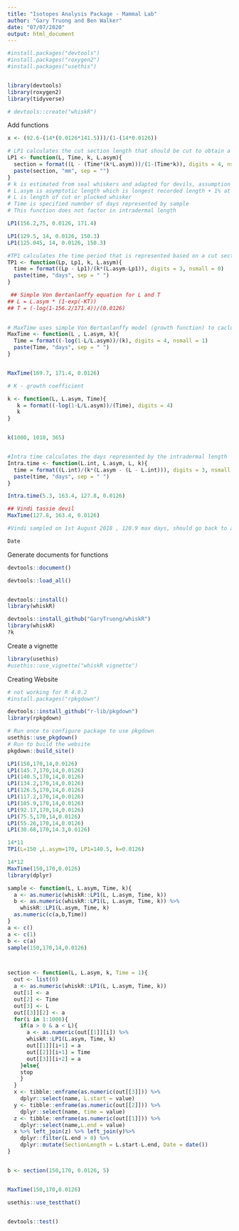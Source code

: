 ```yaml
---
title: "Isotopes Analysis Package - Mammal Lab"
author: "Gary Truong and Ben Walker"
date: "07/07/2020"
output: html_document
---
```


```r
#install.packages("devtools")
#install.packages("roxygen2")
#install.packages("usethis")


library(devtools)
library(roxygen2)
library(tidyverse)

# devtools::create("whiskR")
```

Add functions 
```r
x <- (92.6-(14*(0.0126*141.5)))/(1-(14*0.0126))

# LP1 calculates the cut section length that should be cut to obtain a defined time period. 
LP1 <- function(L, Time, k, L.asym){
  section = format((L - (Time*(k*L.asym)))/(1-(Time*k)), digits = 4, nsmall = 1)
  paste(section, "mm", sep = "")
}
# k is estimated from seal whiskers and adapted for devils, assumption that whiskers fall out after 1 year
# L.asym is asymptotic length which is longest recorded length + 1% at the given position
# L is length of cut or plucked whisker
# Time is specified numnber of days represented by sample
# This function does not factor in intradermal length 

LP1(156.2,75, 0.0126, 171.4)

LP1(129.5, 14, 0.0126, 150.3)
LP1(125.045, 14, 0.0126, 150.3)

#TP1 calculates the time period that is represented based on a cut section 
TP1 <- function(Lp, Lp1, k, L.asym){
  time = format((Lp - Lp1)/(k*(L.asym-Lp1)), digits = 3, nsmall = 0)
  paste(time, "days", sep = " ")
}

 ## Simple Von Bertanlanffy equation for L and T
## L = L.asym * (1-exp(-KT))
## T = (-log(1-156.2/171.4))/(0.0126)
  

# MaxTime uses simple Von Bertanlanffy model (growth function) to caclulate maximum theoretically time that the sample whisker represents
MaxTime <- function(L , L.asym, k){
  Time = format((-log(1-L/L.asym))/(k), digits = 4, nsmall = 1)
  paste(Time, "days", sep = " ")
}


MaxTime(169.7, 171.4, 0.0126)  

# K - growth coefficient

k <- function(L, L.asym, Time){
   k = format((-log(1-L/L.asym))/(Time), digits = 4)
   k
}


k(1000, 1010, 365)


#Intra time calculates the days represented by the intradermal length
Intra.time <- function(L.int, L.asym, L, k){
  time = format((L.int)/(k*(L.asym - (L - L.int))), digits = 3, nsmall = 0)
  paste(time, "days", sep = " ")
}

Intra.time(5.3, 163.4, 127.8, 0.0126)

## Vindi tassie devil
MaxTime(127.8, 163.4, 0.0126)

#Vindi sampled on 1st August 2018 , 120.9 max days, should go back to april 

Date

```


Generate documents for functions
```r
devtools::document()
```



```r
devtools::load_all()


devtools::install()
library(whiskR)

devtools::install_github("GaryTruong/whiskR")
library(whiskR)
?k
```

Create a vignette
```r
library(usethis)
#usethis::use_vignette("whiskR vignette")
```

Creating  Website
```r
# not working for R 4.0.2
#install.packages("rpkgdown")

devtools::install_github("r-lib/pkgdown")
library(rpkgdown)

# Run once to configure package to use pkgdown
usethis::use_pkgdown()
# Run to build the website
pkgdown::build_site()
```

```r
LP1(150,170,14,0.0126)
LP1(145.7,170,14,0.0126)
LP1(140.5,170,14,0.0126)
LP1(134.2,170,14,0.0126)
LP1(126.5,170,14,0.0126)
LP1(117.2,170,14,0.0126)
LP1(105.9,170,14,0.0126)
LP1(92.17,170,14,0.0126)
LP1(75.5,170,14,0.0126)
LP1(55.26,170,14,0.0126)
LP1(30.68,170,14.3,0.0126)

14*11
TP1(L=150 ,L.asym=170, LP1=140.5, k=0.0126)

14*12
MaxTime(150,170,0.0126)
library(dplyr)

sample <- function(L, L.asym, Time, k){
  a <- as.numeric(whiskR::LP1(L, L.asym, Time, k)) 
  b <- as.numeric(whiskR::LP1(L, L.asym, Time, k)) %>%
    whiskR::LP1(L.asym, Time, k)
  as.numeric(c(a,b,Time))
}
a <- c()
a <- c(1)
b <- c(a)
sample(150,170,14,0.0126)



section <- function(L, L.asym, k, Time = 1){
  out <- list(0)
  a <- as.numeric(whiskR::LP1(L, L.asym, Time, k)) 
  out[1] <- a
  out[2] <- Time
  out[3] <- L
  out[[3]][2] <- a
  for(i in 1:1000){
    if(a > 0 & a < L){
      a <- as.numeric(out[[1]][i]) %>% 
      whiskR::LP1(L.asym, Time, k)
      out[[1]][i+1] = a
      out[[2]][i+1] = Time
      out[[3]][i+2] = a
    }else{
    stop
    }
  }
  x <- tibble::enframe(as.numeric(out[[3]])) %>%
    dplyr::select(name, L.start = value)
  y <- tibble::enframe(as.numeric(out[[2]])) %>% 
    dplyr::select(name, time = value)
  z <- tibble::enframe(as.numeric(out[[1]])) %>%
    dplyr::select(name,L.end = value)
  x %>% left_join(z) %>% left_join(y)%>%
    dplyr::filter(L.end > 0) %>%
    dplyr::mutate(SectionLength = L.start-L.end, Date = date())
}


b <- section(150,170, 0.0126, 5)


MaxTime(150,170,0.0126)
```

```r
usethis::use_testthat()


devtools::test()
```

